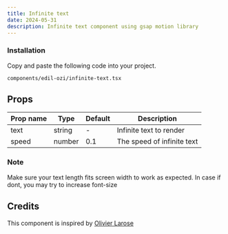 ```yaml
---
title: Infinite text
date: 2024-05-31
description: Infinite text component using gsap motion library
---
```


<ComponentPreview name="infinite-text-demo" />

<Steps>

### Installation

Copy and paste the following code into your project.

```text
components/edil-ozi/infinite-text.tsx
```
<ComponentSource name="infinite-text" />

</Steps>


## Props

| Prop name | Type          | Default | Description                             |
| --------- | ---------     | ------- | --------------------------------------- |
| text      | string        | -       | Infinite text to render                 |
| speed     | number        | 0.1     | The speed of infinite text              |

### Note 

  Make sure your text length fits screen width to work as expected. In case if dont, you may try to increase font-size
  
## Credits

This component is inspired by [Olivier Larose](https://blog.olivierlarose.com/tutorials/infinite-text-move-on-scroll)

